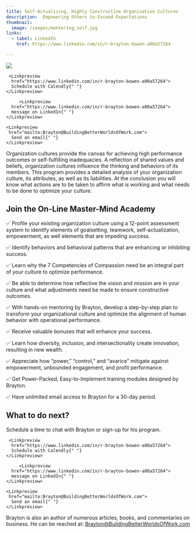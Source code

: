 ```yaml
---
title: Self-Actualizing, Highly Constructive Organization Cultures
description:  Empowering Others to Exceed Expectations
thumbnail:
  image: /images/mentoring_self.jpg
links:
  - label: LinkedIn
    href: https://www.linkedin.com/in/r-brayton-bowen-a00a57264

---
```




<div className="flex max-w-[800px] flex-col gap-4 ">
  <img
   src="/images/mentoring_self.jpg"
    className="w-full rounded-xl border shadow-2xl"
  />
  <div className="flex w-full flex-col gap-2 my-8 sm:flex-row">

     <Linkpreview 
      href="https://www.linkedin.com/in/r-brayton-bowen-a00a57264">
      Schedule with Calendly{" "}
    </Linkpreview>

         <Linkpreview 
      href="https://www.linkedin.com/in/r-brayton-bowen-a00a57264">
      message on LinkedIn{" "}
    </Linkpreview>

    <Linkpreview 
     href="mailto:Brayton@BuildingBetterWorldsOfWork.com">
      Send an email{" "}
    </Linkpreview>

  </div>
</div>

 Organization cultures provide the canvas for achieving high performance outcomes or self-fulfilling inadequacies. A reflection of shared values and beliefs, organization cultures influence the thinking and behaviors of its members. This program provides a detailed analysis of your organization culture, its attributes, as well as its liabilities. At the conclusion you will know what actions are to be taken to affirm what is working and what needs to be done to optimize your culture. 




## Join the On-Line Master-Mind Academy

✅ Profile your existing organization culture using a 12-point assessment system to identify elements of goalsetting, teamwork, self-actualization, empowerment, as well elements that are impeding success.

✅ Identify behaviors and behavioral patterns that are enhancing or inhibiting success.

✅ Learn why the 7 Competencies of Compassion need be an integral part of your culture to optimize performance.

✅ Be able to determine how reflective the vision and mission are in your culture and what adjustments need be made to ensure constructive outcomes.

✅ With hands-on mentoring by Brayton, develop a step-by-step plan to transform your organizational culture and optimize the alignment of human behavior with operational performance.

✅ Receive valuable bonuses that will enhance your success.

✅ Learn how diversity, inclusion, and intersectionality create innovation, resulting in new wealth.

✅ Appreciate how “power,” “control,” and “avarice” mitigate against empowerment, unbounded engagement, and profit performance.

✅ Get Power-Packed, Easy-to-Implement training modules designed by Brayton.

✅ Have unlimited email access to Brayton for a 30-day period.


## What to do next?

Schedule a time to chat with Brayton or sign-up for his program.

<div className="flex max-w-[800px] flex-col gap-4">

  <div className="flex w-full flex-col gap-2 my-8 sm:flex-row">

     <Linkpreview
      href="https://www.linkedin.com/in/r-brayton-bowen-a00a57264">
      Schedule with Calendly{" "}
    </Linkpreview>

         <Linkpreview
      href="https://www.linkedin.com/in/r-brayton-bowen-a00a57264">
      message on LinkedIn{" "}
    </Linkpreview>

    <Linkpreview
     href="mailto:Brayton@BuildingBetterWorldsOfWork.com">
      Send an email{" "}
    </Linkpreview>

  </div>
</div>


<CognitoFormEmbed src = "https://www.cognitoforms.com/f/IehzsXNmx0ekLsE6scWo-Q/1" />

Brayton is also an author of numerous articles, books, and commentaries on business. He can be reached at: Brayton@BuildingBetterWorldsOfWork.com







